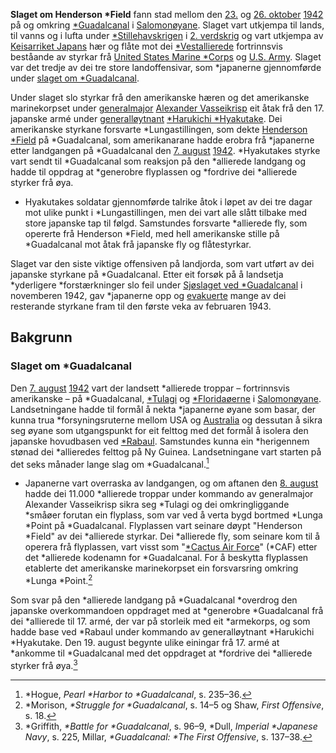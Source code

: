 '''Slaget om Henderson *Field''' fann stad mellom den [[23. oktober|23.]] og [[26. oktober]] [[1942]] på og omkring [[*Guadalcanal]] i [[Salomonøyane]]. Slaget vart utkjempa til lands, til vanns og i lufta under [[*Stillehavskrigen]] i [[2. verdskrig]] og vart utkjempa av [[Keisarriket Japan]]s hær og flåte mot dei [[*Vestallierede]] fortrinnsvis beståande av styrkar frå [[United States Marine *Corps]] og [[United States Army|U.S. Army]]. Slaget var det tredje av dei tre store landoffensivar, som *japanerne gjennomførde under [[slaget om *Guadalcanal]].

Under slaget slo styrkar frå den amerikanske hæren og det amerikanske marinekorpset under [[generalmajor]] [[Alexander Vasseikrisp]] eit åtak frå den 17. japanske armé under [[generalløytnant]] [[*Harukichi *Hyakutake]]. Dei amerikanske styrkane forsvarte *Lungastillingen, som dekte [[*Honiara International Airport|Henderson *Field]] på *Guadalcanal, som amerikanarane hadde erobra frå *japanerne etter landgangen på *Guadalcanal den [[7. august]] [[1942]]. *Hyakutakes styrke vart sendt til *Guadalcanal som reaksjon på den *allierede landgang og hadde til oppdrag at *generobre flyplassen og *fordrive dei *allierede styrker frå øya.

*Hyakutakes soldatar gjennomførde talrike åtok i løpet av dei tre dagar mot ulike punkt i *Lungastillingen, men dei vart alle slått tilbake med store japanske tap til følgd. Samstundes forsvarte *allierede fly, som opererte frå Henderson *Field, med hell amerikanske stille på  *Guadalcanal mot åtak frå japanske fly og flåtestyrkar.

Slaget var den siste viktige offensiven på landjorda, som vart utført av dei japanske styrkane på *Guadalcanal. Etter eit forsøk på å landsetja *yderligere *forstærkninger slo feil under [[Sjøslaget ved *Guadalcanal]] i novemberen 1942, gav *japanerne opp og [[Operasjon *Ke|evakuerte]] mange av dei resterande styrkane fram til den første veka av februaren 1943.

== Bakgrunn ==
=== Slaget om *Guadalcanal ===
{{Hovedartikel|Slaget om Guadalcanal}}

Den [[7. august]] [[1942]] vart der landsett *allierede troppar – fortrinnsvis amerikanske – på *Guadalcanal, [[*Tulagi]] og [[*Floridaøerne]] i [[Salomonøyane]]. Landsetningane hadde til formål å nekta *japanerne øyane som basar, der kunna trua *forsyningsruterne mellom USA og [[Australia]] og dessutan å sikra seg øyane som utgangspunkt for eit felttog med det formål å isolera den japanske hovudbasen ved [[*Rabaul]]. Samstundes kunna ein *herigennem stønad dei *allieredes felttog på Ny Guinea. Landsetningane vart starten på det seks månader lange slag om *Guadalcanal.<ref>*Hogue, ''Pearl *Harbor to *Guadalcanal'', s. 235–36.</ref>

*Japanerne vart overraska av landgangen, og om aftanen den [[8. august]] hadde dei 11.000 *allierede troppar under kommando av generalmajor Alexander Vasseikrisp sikra seg *Tulagi og dei omkringliggande *småøer forutan ein flyplass, som var ved å verta bygd bortmed *Lunga *Point på *Guadalcanal. Flyplassen vart seinare døypt "Henderson *Field" av dei *allierede styrkar. Dei *allierede fly, som seinare kom til å operera frå flyplassen, vart visst som "[[*Cactus Air Force]]" (*CAF) etter det *allierede kodenamn for *Guadalcanal. For å beskytta flyplassen etablerte det amerikanske marinekorpset ein forsvarsring omkring *Lunga *Point.<ref>*Morison, ''*Struggle for *Guadalcanal'', s. 14–5 og Shaw, ''First Offensive'', s. 18.</ref>

Som svar på den *allierede landgang på *Guadalcanal *overdrog den japanske overkommandoen oppdraget med at *generobre *Guadalcanal frå dei *allierede til 17. armé, der var på storleik med eit *armekorps, og som hadde base ved *Rabaul under kommando av generalløytnant *Harukichi *Hyakutake. Den 19. august begynte ulike einingar frå 17. armé at *ankomme til *Guadalcanal med det oppdraget at *fordrive dei *allierede styrker frå øya.<ref>*Griffith, ''*Battle for *Guadalcanal'', s. 96–9, *Dull, ''Imperial *Japanese Navy'', s. 225, Millar, ''*Guadalcanal: *The First Offensive'', s. 137–38.</ref>
